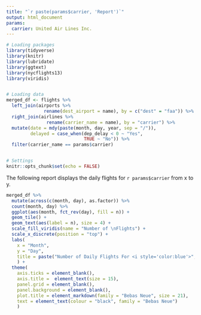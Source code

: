 ```yaml
---
title: "`r paste(params$carrier, 'Report')`"
output: html_document
params:
  carrier: United Air Lines Inc.
---
```


```r
# Loading packages
library(tidyverse)
library(knitr)
library(lubridate)
library(ggtext)
library(nycflights13)
library(viridis)


# Loading data
merged_df <- flights %>% 
  left_join(airports %>% 
              rename(dest_airport = name), by = c("dest" = "faa")) %>% 
  right_join(airlines %>% 
               rename(carrier_name = name), by = "carrier") %>% 
  mutate(date = mdy(paste(month, day, year, sep = "/")),
         delayed = case_when(dep_delay < 0 ~ "Yes",
                             TRUE ~ "No")) %>% 
  filter(carrier_name == params$carrier)


# Settings
knitr::opts_chunk$set(echo = FALSE)


```


The following report displays the daily flights for `r params$carrier` from x to y.



```r

merged_df %>% 
  mutate(across(c(month, day), as.factor)) %>% 
  count(month, day) %>% 
  ggplot(aes(month, fct_rev(day), fill = n)) +
  geom_tile() +
  geom_text(aes(label = n), size = 4) +
  scale_fill_viridis(name = "Number of \nFlights") +
  scale_x_discrete(position = "top") +
  labs(
    x = "Month",
    y = "Day",
    title = paste("Number of Daily Flights For <i style='color:blue'>", params$carrier, "</i>")
    ) +
  theme(
    axis.ticks = element_blank(),
    axis.title =  element_text(size = 15),
    panel.grid = element_blank(),
    panel.background = element_blank(),
    plot.title = element_markdown(family = "Bebas Neue", size = 21),
    text = element_text(colour = "black", family = "Bebas Neue")
    )


```

